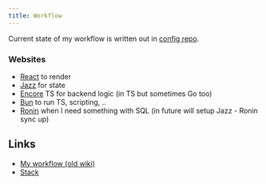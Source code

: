 ```yaml
---
title: Workflow
---
```


Current state of my workflow is written out in [config repo](https://github.com/nikitavoloboev/config).

### Websites

- [React](https://react.dev) to render
- [Jazz](https://jazz.tools) for state
- [Encore](https://encore.dev) TS for backend logic (in TS but sometimes Go too)
- [Bun](https://bun.sh) to run TS, scripting, ..
- [Ronin](https://ronin.co) when I need something with SQL (in future will setup Jazz - Ronin sync up)

## Links

- [My workflow (old wiki)](https://wiki.nikiv.dev/sharing/my-workflow)
- [Stack](https://reflect.site/g/nikiv-personal/stack/4f5ce0bc3e444588b89e0b5f417b0bea)

